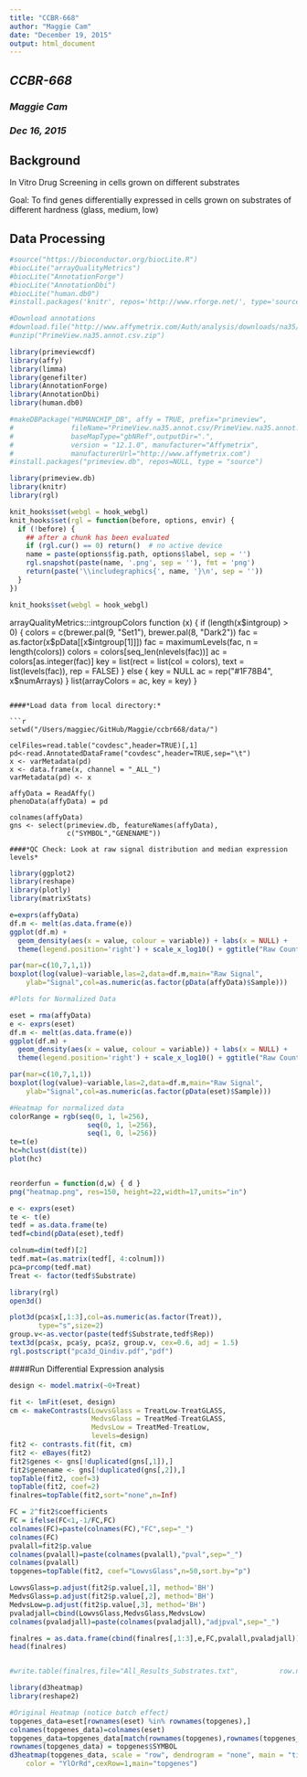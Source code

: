 ```yaml
---
title: "CCBR-668"
author: "Maggie Cam"
date: "December 19, 2015"
output: html_document
---
```


## *CCBR-668*
### *Maggie Cam*
### *Dec 16, 2015*

## **Background**
In Vitro Drug Screening in cells grown on different substrates 

Goal: To find genes differentially expressed in cells grown on substrates of different hardness (glass, medium, low)

## **Data Processing**

```r

#source("https://bioconductor.org/biocLite.R")
#biocLite("arrayQualityMetrics")
#biocLite("AnnotationForge")
#biocLite("AnnotationDbi")
#biocLite("human.db0")
#install.packages('knitr', repos='http://www.rforge.net/', type='source')

#Download annotations
#download.file("http://www.affymetrix.com/Auth/analysis/downloads/na35/ivt/PrimeView.na35.annot.csv.zip", "PrimeView.na35.annot.csv.zip")
#unzip("PrimeView.na35.annot.csv.zip")

library(primeviewcdf)
library(affy)
library(limma)
library(genefilter)
library(AnnotationForge)
library(AnnotationDbi)
library(human.db0)

#makeDBPackage("HUMANCHIP_DB", affy = TRUE, prefix="primeview",
#              fileName="PrimeView.na35.annot.csv/PrimeView.na35.annot.csv", 
#              baseMapType="gbNRef",outputDir=".",
#              version = "12.1.0", manufacturer="Affymetrix",
#              manufacturerUrl="http://www.affymetrix.com")
#install.packages("primeview.db", repos=NULL, type = "source")

library(primeview.db)
library(knitr)
library(rgl)

knit_hooks$set(webgl = hook_webgl)
knit_hooks$set(rgl = function(before, options, envir) {
  if (!before) {
    ## after a chunk has been evaluated
    if (rgl.cur() == 0) return()  # no active device
    name = paste(options$fig.path, options$label, sep = '')
    rgl.snapshot(paste(name, '.png', sep = ''), fmt = 'png')
    return(paste('\\includegraphics{', name, '}\n', sep = ''))
  }
})

knit_hooks$set(webgl = hook_webgl)
```
arrayQualityMetrics:::intgroupColors
function (x) 
{
    if (length(x$intgroup) > 0) {
        colors = c(brewer.pal(9, "Set1"), brewer.pal(8, "Dark2"))
        fac = as.factor(x$pData[[x$intgroup[1]]])
        fac = maximumLevels(fac, n = length(colors))
        colors = colors[seq_len(nlevels(fac))]
        ac = colors[as.integer(fac)]
        key = list(rect = list(col = colors), text = list(levels(fac)), 
            rep = FALSE)
    }
    else {
        key = NULL
        ac = rep("#1F78B4", x$numArrays)
    }
    list(arrayColors = ac, key = key)
}
```

####*Load data from local directory:*

```r

setwd("/Users/maggiec/GitHub/Maggie/ccbr668/data/")

celFiles=read.table("covdesc",header=TRUE)[,1]
pd<-read.AnnotatedDataFrame("covdesc",header=TRUE,sep="\t")
x <- varMetadata(pd)
x <- data.frame(x, channel = "_ALL_")
varMetadata(pd) <- x

affyData = ReadAffy()
phenoData(affyData) = pd

colnames(affyData)
gns <- select(primeview.db, featureNames(affyData),
              c("SYMBOL","GENENAME"))

####*QC Check: Look at raw signal distribution and median expression levels*
```

```r
library(ggplot2)
library(reshape)
library(plotly)
library(matrixStats)

e=exprs(affyData)
df.m <- melt(as.data.frame(e))
ggplot(df.m) + 
  geom_density(aes(x = value, colour = variable)) + labs(x = NULL) +
  theme(legend.position='right') + scale_x_log10() + ggtitle("Raw Counts")

par(mar=c(10,7,1,1))
boxplot(log(value)~variable,las=2,data=df.m,main="Raw Signal", 
  	ylab="Signal",col=as.numeric(as.factor(pData(affyData)$Sample)))

#Plots for Normalized Data

eset = rma(affyData)
e <- exprs(eset)
df.m <- melt(as.data.frame(e))
ggplot(df.m) + 
  geom_density(aes(x = value, colour = variable)) + labs(x = NULL) +
  theme(legend.position='right') + scale_x_log10() + ggtitle("Raw Counts")

par(mar=c(10,7,1,1))
boxplot(log(value)~variable,las=2,data=df.m,main="Raw Signal", 
  	ylab="Signal",col=as.numeric(as.factor(pData(eset)$Sample)))

#Heatmap for normalized data
colorRange = rgb(seq(0, 1, l=256),
                   seq(0, 1, l=256),
                   seq(1, 0, l=256))
te=t(e) 
hc=hclust(dist(te))
plot(hc)


reorderfun = function(d,w) { d }
png("heatmap.png", res=150, height=22,width=17,units="in")

e <- exprs(eset)
te <- t(e)
tedf = as.data.frame(te)
tedf=cbind(pData(eset),tedf)

colnum=dim(tedf)[2]
tedf.mat=(as.matrix(tedf[, 4:colnum]))
pca=prcomp(tedf.mat)
Treat <- factor(tedf$Substrate) 

library(rgl)
open3d() 

plot3d(pca$x[,1:3],col=as.numeric(as.factor(Treat)), 
       type="s",size=2)
group.v<-as.vector(paste(tedf$Substrate,tedf$Rep))
text3d(pca$x, pca$y, pca$z, group.v, cex=0.6, adj = 1.5) 
rgl.postscript("pca3d_Qindiv.pdf","pdf")

```
####Run Differential Expression analysis

```r
design <- model.matrix(~0+Treat)

fit <- lmFit(eset, design)
cm <- makeContrasts(LowvsGlass = TreatLow-TreatGLASS,
                    MedvsGlass = TreatMed-TreatGLASS,
                    MedvsLow = TreatMed-TreatLow,
                    levels=design) 
fit2 <- contrasts.fit(fit, cm)
fit2 <- eBayes(fit2)
fit2$genes <- gns[!duplicated(gns[,1]),]
fit2$genename <- gns[!duplicated(gns[,2]),]
topTable(fit2, coef=3)
topTable(fit2, coef=2)
finalres=topTable(fit2,sort="none",n=Inf)

FC = 2^fit2$coefficients
FC = ifelse(FC<1,-1/FC,FC)
colnames(FC)=paste(colnames(FC),"FC",sep="_")
colnames(FC)
pvalall=fit2$p.value
colnames(pvalall)=paste(colnames(pvalall),"pval",sep="_")
colnames(pvalall)
topgenes=topTable(fit2, coef="LowvsGlass",n=50,sort.by="p")

LowvsGlass=p.adjust(fit2$p.value[,1], method='BH')
MedvsGlass=p.adjust(fit2$p.value[,2], method='BH')
MedvsLow=p.adjust(fit2$p.value[,3], method='BH')
pvaladjall=cbind(LowvsGlass,MedvsGlass,MedvsLow)
colnames(pvaladjall)=paste(colnames(pvaladjall),"adjpval",sep="_")

finalres = as.data.frame(cbind(finalres[,1:3],e,FC,pvalall,pvaladjall))
head(finalres)


#write.table(finalres,file="All_Results_Substrates.txt",          row.names=FALSE,sep="\t",quote=FALSE)
```

```r

library(d3heatmap)
library(reshape2)

#Original Heatmap (notice batch effect)
topgenes_data=eset[rownames(eset) %in% rownames(topgenes),]
colnames(topgenes_data)=colnames(eset)
topgenes_data=topgenes_data[match(rownames(topgenes),rownames(topgenes_data)),]
rownames(topgenes_data) = topgenes$SYMBOL
d3heatmap(topgenes_data, scale = "row", dendrogram = "none", main = "title",
    color = "YlOrRd",cexRow=1,main="topgenes")
```
